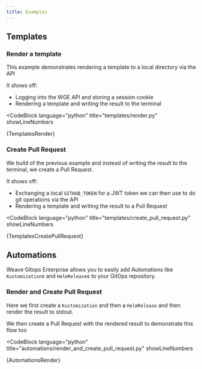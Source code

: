 ```yaml
---
title: Examples
---
```



## Templates

### Render a template

This example demonstrates rendering a template to a local directory via the API

It shows off:

- Logging into the WGE API and storing a session cookie
- Rendering a template and writing the result to the terminal


<CodeBlock
  language="python"
  title="templates/render.py"
  showLineNumbers
>
  {TemplatesRender}
</CodeBlock>

### Create Pull Request

We build of the previous example and instead of writing the result to the terminal, we create a Pull Request.

It shows off:
- Exchanging a local `GITHUB_TOKEN` for a JWT token we can then use to do git operations via the API
- Rendering a template and writing the result to a Pull Request


<CodeBlock
  language="python"
  title="templates/create_pull_request.py"
  showLineNumbers
>
  {TemplatesCreatePullRequest}
</CodeBlock>


## Automations

Weave Gitops Enterprise allows you to easily add Automations like `Kustomization`s and `HelmRelease`s to your GitOps repository.

### Render and Create Pull Request

Here we first create a `Kustomization` and then a `HelmRelease` and then render the result to stdout.

We then create a Pull Request with the rendered result to demonstrate this flow too


<CodeBlock
  language="python"
  title="automations/render_and_create_pull_request.py"
  showLineNumbers
>
  {AutomationsRender}
</CodeBlock>
